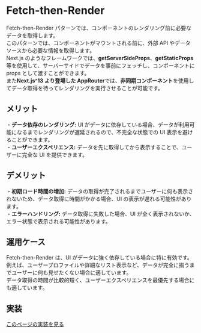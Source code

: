 # Fetch-then-Render

Fetch-then-Render パターンでは、コンポーネントのレンダリング前に必要なデータを取得します。  
このパターンでは、コンポーネントがマウントされる前に、外部 API やデータソースから必要な情報を取得します。  
Next.js のようなフレームワークでは、**getServerSideProps**、**getStaticProps**等を使用して、サーバーサイドでデータを事前にフェッチし、コンポーネントに props として渡すことができます。  
また**Next.js^13 より登場した AppRouter**では、**非同期コンポーネント**を使用してデータ取得を待ってレンダリングを実行させることが可能です。

## メリット

・**データ依存のレンダリング:** UI がデータに依存している場合、データが利用可能になるまでレンダリングが遅延されるので、不完全な状態での UI 表示を避けることができます。  
・**ユーザーエクスペリエンス:** データを先に取得してから表示することで、ユーザーに完全な UI を提供できます。

## デメリット

・**初期ロード時間の増加:** データの取得が完了されるまでユーザーに何も表示されないため、データ取得に時間がかかる場合、UI の表示が遅れる可能性があります。  
・**エラーハンドリング:** データ取得に失敗した場合、UI が全く表示されないか、エラー状態で表示される可能性があります。

## 運用ケース

Fetch-then-Render は、UI がデータに強く依存している場合に特に有効です。  
例えば、ユーザープロファイルや詳細なリスト表示など、データが完全に揃うまでユーザーに何も見せたくない場合に適しています。  
データ取得の時間が比較的短く、ユーザーエクスペリエンスを最優先する場合にも適しています。

## 実装

[このページの実装を見る](code)

